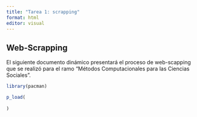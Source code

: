 ```yaml
---
title: "Tarea 1: scrapping"
format: html
editor: visual
---
```


## Web-Scrapping

El siguiente documento dinámico presentará el proceso de web-scapping que se realizó para el ramo "Métodos Computacionales para las Ciencias Sociales".

```r

library(pacman)

p_load(
  
)
```

